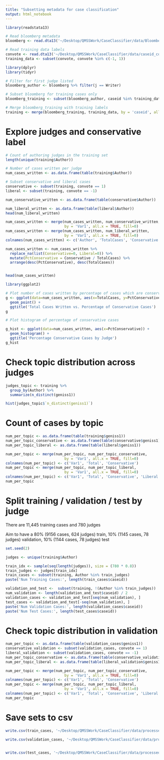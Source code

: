 ```yaml
---
title: "Subsetting metadata for case classification" 
output: html_notebook
---
```


```r
library(readstata13)

# Read bloomberg metadata
bloomberg <- read.dta13('~/Desktop/QMSSWork/CaseClassifier/data/BloombergVOTELEVEL_Touse.dta')
```

```r
# Read training data labels 
convote <- read.dta13('~/Desktop/QMSSWork/CaseClassifier/data/caseid_convote.dta')
training_data <- subset(convote, convote %in% c(-1, 1))
```

```r
library(dplyr)
library(tidyr)

# Filter for first judge listed 
bloomberg_author <- bloomberg %>% filter(j == Writer)

# Subset bloomberg for training cases only 
bloomberg_training <- subset(bloomberg_author, caseid %in% training_data$caseid)

# Merge bloomberg_training with training labels 
training <- merge(bloomberg_training, training_data, by = 'caseid', all.x = TRUE)
```


# Explore judges and conservative label 

```r
# Count of authoring judges in the training set 
length(unique(training$Author))
```

```r
# Number of cases written per judge 
num_cases_written <- as.data.frame(table(training$Author)) 

# Subset conservative and liberal cases 
conservative <- subset(training, convote == 1)
liberal <- subset(training, convote == -1)

num_conservative_written <- as.data.frame(table(conservative$Author))

num_liberal_written <- as.data.frame(table(liberal$Author))
head(num_liberal_written)

num_cases_written <- merge(num_cases_written, num_conservative_written, 
                           by = 'Var1', all.x = TRUE, fill=0)
num_cases_written <- merge(num_cases_written, num_liberal_written, 
                           by = 'Var1', all.x = TRUE, fill=0)
colnames(num_cases_written) <- c('Author', 'TotalCases', 'Conservative', 'Liberal')

num_cases_written <- num_cases_written %>% 
  replace_na(list(Conservative=0, Liberal=0)) %>% 
  mutate(PctConservative = Conservative / TotalCases) %>% 
  arrange(desc(PctConservative), desc(TotalCases))


head(num_cases_written)
```

```r
library(ggplot2)

# Plot number of cases written by percentage of cases which are conservative 
g <- ggplot(data=num_cases_written, aes(x=TotalCases, y=PctConservative)) + 
  geom_point() + 
  ggtitle('Total Cases Written vs. Percentage of Conservative Cases')
g
```

```r
# Plot histogram of percentage of conservative cases 

g_hist <- ggplot(data=num_cases_written, aes(x=PctConservative)) + 
  geom_histogram() + 
  ggtitle('Percentage Conservative Cases by Judge')
g_hist
```


# Check topic distribution across judges 

```r
judges_topic <- training %>% 
  group_by(Author) %>% 
  summarize(n_distinct(geniss1))

hist(judges_topic$`n_distinct(geniss1)`)
```

# Count of cases by topic 

```r
num_per_topic <- as.data.frame(table(training$geniss1)) 
num_per_topic_conservative <- as.data.frame(table(conservative$geniss1))
num_per_topic_liberal <- as.data.frame(table(liberal$geniss1))

num_per_topic <- merge(num_per_topic, num_per_topic_conservative, 
                           by = 'Var1', all.x = TRUE, fill=0)
colnames(num_per_topic) <- c('Var1', 'Total', 'Conservative')
num_per_topic <- merge(num_per_topic, num_per_topic_liberal, 
                           by = 'Var1', all.x = TRUE, fill=0)
colnames(num_per_topic) <- c('Var1', 'Total', 'Conservative', 'Liberal')
num_per_topic
```

# Split training / validation / test by judge

There are 11,445 training cases and 780 judges 

Aim to have a 80% (9156 cases, 624 judges) train, 10% (1145 cases, 78 judges) validation, 10% (1144 cases, 78 judges) test 

```r
set.seed(2) 

judges <- unique(training$Author)

train_idx <- sample(seq(length(judges)), size = (780 * 0.8)) 
train_judges <- judges[train_idx]
train_cases <- subset(training, Author %in% train_judges)
paste('Num Training Cases:', length(train_cases$caseid))

validation_and_test <-  subset(training, !(Author %in% train_judges)) 
num_validation <- length(validation_and_test$caseid) / 2 
validation_cases <- validation_and_test[seq(num_validation), ]
test_cases <- validation_and_test[-seq(num_validation), ]
paste('Num Validation Cases:', length(validation_cases$caseid))
paste('Num Test Cases:', length(test_cases$caseid))
```


# Check topic distribution in validation 

```r
num_per_topic <- as.data.frame(table(validation_cases$geniss1))
conservative_validation <- subset(validation_cases, convote == 1)
liberal_validation <- subset(validation_cases, convote == -1)
num_per_topic_conservative <- as.data.frame(table(conservative_validation$geniss1))
num_per_topic_liberal <- as.data.frame(table(liberal_validation$geniss1))

num_per_topic <- merge(num_per_topic, num_per_topic_conservative, 
                           by = 'Var1', all.x = TRUE, fill=0)
colnames(num_per_topic) <- c('Var1', 'Total', 'Conservative')
num_per_topic <- merge(num_per_topic, num_per_topic_liberal, 
                           by = 'Var1', all.x = TRUE, fill=0)
colnames(num_per_topic) <- c('Var1', 'Total', 'Conservative', 'Liberal')
num_per_topic
```

# Save sets to csv 

```r
write.csv(train_cases, '~/Desktop/QMSSWork/CaseClassifier/data/processed_data/training_cases.csv')

write.csv(validation_cases, '~/Desktop/QMSSWork/CaseClassifier/data/processed_data/validation_cases.csv')


write.csv(test_cases, '~/Desktop/QMSSWork/CaseClassifier/data/processed_data/test_cases.csv')
```



